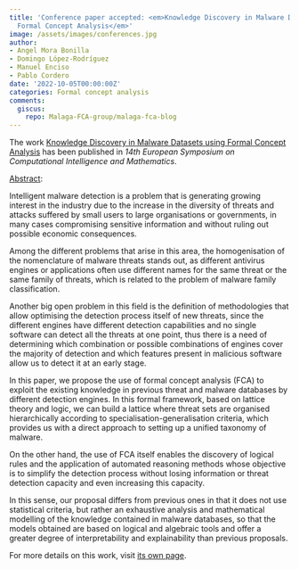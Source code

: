 ```yaml
---
title: 'Conference paper accepted: <em>Knowledge Discovery in Malware Datasets using
  Formal Concept Analysis</em>'
image: /assets/images/conferences.jpg
author:
- Angel Mora Bonilla
- Domingo López-Rodríguez
- Manuel Enciso
- Pablo Cordero
date: '2022-10-05T00:00:00Z'
categories: Formal concept analysis
comments:
  giscus:
    repo: Malaga-FCA-group/malaga-fca-blog
---
```


The work <u>Knowledge Discovery in Malware Datasets using Formal Concept Analysis</u> has been published in <em><em>14th European Symposium on Computational Intelligence and Mathematics</em></em>.

<u>Abstract</u>:



Intelligent malware detection is a problem that is generating growing interest in the industry due to the increase in the diversity of threats and attacks suffered by small users to large organisations or governments, in many cases compromising sensitive information and without ruling out possible economic consequences.

Among the different problems that arise in this area, the homogenisation of the nomenclature of malware threats stands out, as different antivirus engines or applications often use different names for the same threat or the same family of threats, which is related to the problem of malware family classification. 

Another big open problem in this field is the definition of methodologies that allow optimising the detection process itself of new threats, since the different engines have different detection capabilities and no single software can detect all the threats at one point, thus there is a need of determining which combination or possible combinations of engines cover the majority of detection and which features present in malicious software allow us to detect it at an early stage.

In this paper, we propose the use of formal concept analysis (FCA) to exploit the existing knowledge in previous threat and malware databases by different detection engines. In this formal framework, based on lattice theory and logic, we can build a lattice where threat sets are organised hierarchically according to specialisation-generalisation criteria, which provides us with a direct approach to  setting up a unified taxonomy of malware.

On the other hand, the use of FCA itself enables the discovery of logical rules and the application of automated reasoning methods whose objective is to simplify the detection process without losing information or threat detection capacity and even increasing this capacity.

In this sense, our proposal differs from previous ones in that it does not use statistical criteria, but rather an exhaustive analysis and mathematical modelling of the knowledge contained in malware databases, so that the models obtained are based on logical and algebraic tools and offer a greater degree of interpretability and explainability than previous proposals.




For more details on this work, visit <a href='/publications/conferences/2022-escim'>its own page</a>.

